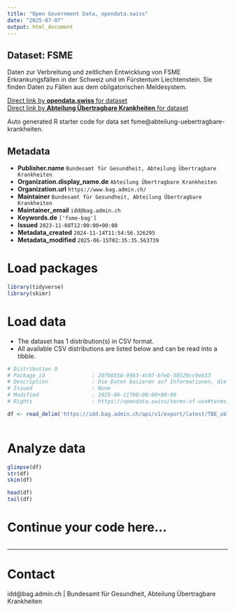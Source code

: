 ```yaml
---
title: "Open Government Data, opendata.swiss"
date: "2025-07-07"
output: html_document
---
```


## Dataset: FSME

Daten zur Verbreitung und zeitlichen Entwicklung von FSME Erkrankungsfällen in der Schweiz und im Fürstentum Liechtenstein. Sie finden Daten zu Fällen aus dem obligatorischen Meldesystem.

[Direct link by **opendata.swiss** for dataset](https://opendata.swiss/de/dataset/fsme1)<br>
[Direct link by **Abteilung Übertragbare Krankheiten** for dataset](https://idd.bag.admin.ch)

Auto generated R starter code for data set fsme@abteilung-uebertragbare-krankheiten.

## Metadata

- **Publisher.name** `Bundesamt für Gesundheit, Abteilung Übertragbare Krankheiten`
- **Organization.display_name.de** `Abteilung Übertragbare Krankheiten`
- **Organization.url** `https://www.bag.admin.ch/`
- **Maintainer** `Bundesamt für Gesundheit, Abteilung Übertragbare Krankheiten`
- **Maintainer_email** `idd@bag.admin.ch`
- **Keywords.de** `['fsme-bag']`
- **Issued** `2023-11-08T12:00:00+00:00`
- **Metadata_created** `2024-11-14T11:54:56.326295`
- **Metadata_modified** `2025-06-15T02:35:35.563739`


# Load packages

```r

library(tidyverse)
library(skimr)

```

# Load data

-   The dataset has 1 distribution(s) in CSV format.
-   All available CSV distributions are listed below and can be read into a tibble.

```r

# Distribution 0
# Package_id               : 20f98558-9983-4c07-bfeb-50529cc9eb33
# Description              : Die Daten basieren auf Informationen, die Laboratorien, Ärztinnen und Ärzte sowie Spitäler dem BAG im Rahmen der Meldepflicht übermittelt haben.
# Issued                   : None
# Modified                 : 2025-06-11T00:00:00+00:00
# Rights                   : https://opendata.swiss/terms-of-use#terms_by

df <- read_delim('https://idd.bag.admin.ch/api/v1/export/latest/TBE_oblig/csv')



```

# Analyze data

```r

glimpse(df)
str(df)
skim(df)

head(df)
tail(df)

```

# Continue your code here...

```r

```

------------------------------------------------------------------------

# Contact

idd@bag.admin.ch | Bundesamt für Gesundheit, Abteilung Übertragbare Krankheiten
